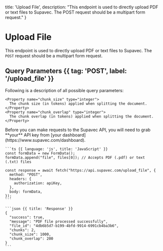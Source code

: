   title: 'Upload File',
  description:
    "This endpoint is used to directly upload PDF or text files to Supavec. The POST request should be a multipart form request."
}

# Upload File

<Row>
  <Col>

  This endpoint is used to directly upload PDF or text files to Supavec. The `POST` request should be a multipart form request.


  ## Query Parameters {{ tag: 'POST', label: '/upload_file' }}

  Following is a description of all possible query parameters:
  <Properties>
    
    <Property name="chunk_size" type="integer">
      The chunk size (in tokens) applied when splitting the document.
    </Property>
    <Property name="chunk_overlap" type="integer">
      The chunk overlap (in tokens) applied when splitting the document.
    </Property>
  </Properties>

  </Col>
  <Col>
    <Note>
      Before you can make requests to the Supavec API, you will need to grab **your**
      API key from [your dashboard](https://www.supavec.com/dashboard).
    </Note>

    ```ts {{ language: 'js', title: 'JavaScript' }}
    const formData = new FormData();
    formData.append("file", files[0]); // Accepts PDF (.pdf) or text (.txt) files

    const response = await fetch("https://api.supavec.com/upload_file", {
      method: "POST",
      headers: {
        authorization: apiKey,
      },
      body: formData,
    });
    ```

    ```json {{ title: 'Response' }}
    {
      "success": true,
      "message": "PDF file processed successfully",
      "file_id": "4db6b5d7-b199-4bfd-9914-6991cb4ba3b6",
      "chunks": 2,
      "chunk_size": 1000,
      "chunk_overlap": 200
    }
    ```

  </Col>
</Row>